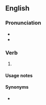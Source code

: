 {{also|proven#Usage notes}}
==English==

===Pronunciation===
* {{IPA|/ˈpɹuːvd/|lang=en}}
* {{audio|en-us-proved.ogg|Audio (US)|lang=en}}

===Verb===
{{head|en|verb form}}

# {{en-past of|prove}}

====Usage notes====

====Synonyms====
* {{l|en|proven}} {{qualifier|proscribed}}